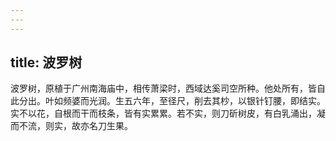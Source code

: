 ```yaml
---
---
---
```

title: 波罗树
---



波罗树，原植于广州南海庙中，相传萧梁时，西域达奚司空所种。他处所有，皆自此分出。叶如频婆而光润。生五六年，至径尺，削去其杪，以银针钉腰，即结实。实不以花，自根而干而枝条，皆有实累累。若不实，则刀斫树皮，有白乳涌出，凝而不流，则实，故亦名刀生果。
